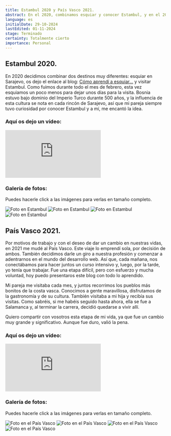 ```yaml
---
title: Estambul 2020 y País Vasco 2021.
abstract: En el 2020, combinamos esquiar y conocer Estambul, y en el 2021 por razones de trabajo me he movido al País Vasco. Os cuento los motivos y cómo ha sido la experiencia.
language: es
initialDate: 29-10-2024
lastEdited: 01-11-2024
stage: Terminado
certainty: Totalmente cierto
importance: Personal
---
```


## Estambul 2020.

En 2020 decidimos combinar dos destinos muy diferentes: esquiar en Sarajevo, os dejo el enlace al blog: [Cómo aprendí a esquiar…](/blog/como-aprendi-a-esquiar) y visitar Estambul. Como fuimos durante todo el mes de febrero, esta vez esquiamos un poco menos para dejar unos días para la visita. Bosnia estuvo bajo dominio del Imperio Turco durante 500 años, y la influencia de esta cultura se nota en cada rincón de Sarajevo, así que mi pareja siempre tuvo curiosidad por conocer Estambul y a mí, me encantó la idea.

### **Aquí os dejo un vídeo:**

<iframe
  className="yt-embeded"
  src="https://www.youtube-nocookie.com/embed/ez1pzh12etk?si=uVEyCFE86PQqqaAN"
  title="YouTube video player"
  frameborder="0"
  allow="accelerometer; clipboard-write; encrypted-media; gyroscope; picture-in-picture; web-share"
  referrerpolicy="strict-origin-when-cross-origin"
  allowfullscreen
></iframe>

### Galería de fotos:

Puedes hacerle click a las imágenes para verlas en tamaño completo.

<PhotoGallery>
  <img
    src="/imagenes/blog/galeria-estambul/estambul1.jpg"
    alt="Foto en Estambul"
  />
  <img
    src="/imagenes/blog/galeria-estambul/estambul2.jpg"
    alt="Foto en Estambul"
  />
  <img
    src="/imagenes/blog/galeria-estambul/estambul3.jpg"
    alt="Foto en Estambul"
  />
  <img
    src="/imagenes/blog/galeria-estambul/estambul4.jpg"
    alt="Foto en Estambul"
  />
</PhotoGallery>

## País Vasco 2021.

Por motivos de trabajo y con el deseo de dar un cambio en nuestras vidas, en 2021 me mudé al País Vasco. Este viaje lo emprendí sola, por decisión de ambos. También decidimos darle un giro a nuestra profesión y comenzar a adentrarnos en el mundo del desarrollo web. Así que, cada mañana, nos conectábamos para hacer juntos un curso intensivo y, luego, por la tarde, yo tenía que trabajar. Fue una etapa difícil, pero con esfuerzo y mucha voluntad, hoy puedo presentaros este blog con todo lo aprendido.

Mi pareja me visitaba cada mes, y juntos recorrimos los pueblos más bonitos de la costa vasca. Conocimos a gente maravillosa, disfrutamos de la gastronomía y de su cultura. También visitaba a mi hija y recibía sus visitas. Como sabréis, si me habéis seguido hasta ahora, ella se fue a Salamanca y, al terminar la carrera, decidió quedarse a vivir allí.

Quiero compartir con vosotros esta etapa de mi vida, ya que fue un cambio muy grande y significativo. Aunque fue duro, valió la pena.

### **Aquí os dejo un vídeo:**

<iframe
  className="yt-embeded"
  src="https://www.youtube-nocookie.com/embed/q8JI0E8D2tY?si=v2c_O8V4bLkidcsM"
  title="YouTube video player"
  frameborder="0"
  allow="accelerometer; clipboard-write; encrypted-media; gyroscope; picture-in-picture; web-share"
  referrerpolicy="strict-origin-when-cross-origin"
  allowfullscreen
></iframe>

### Galería de fotos:

Puedes hacerle click a las imágenes para verlas en tamaño completo.

<PhotoGallery>
  <img
    src="/imagenes/blog/galeria-pais-vasco/pais-vasco-1.jpeg"
    alt="Foto en el País Vasco"
  />
  <img
    src="/imagenes/blog/galeria-pais-vasco/pais-vasco-2.jpeg"
    alt="Foto en el País Vasco"
  />
  <img
    src="/imagenes/blog/galeria-pais-vasco/pais-vasco-3.jpeg"
    alt="Foto en el País Vasco"
  />
  <img
    src="/imagenes/blog/galeria-pais-vasco/pais-vasco-4.jpeg"
    alt="Foto en el País Vasco"
  />
</PhotoGallery>
